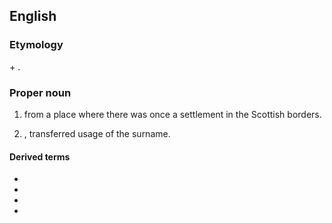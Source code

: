 {{also|rutherford}}

==English==

===Etymology===
{{der|en|ang|-}} {{m|ang|hryðer||cattle}} + {{m|ang|ford||ford}}.

===Proper noun===
{{en-proper noun}}

# {{surname|lang=en|Scottish [[habitational]]|from=Old English|dot=}} from a place where there was once a settlement in the Scottish borders.
#{{lb|tl|rare}} {{given name|male|lang=en|from=surnames}}, transferred usage of the surname.

====Derived terms====
* {{l|en|Rutherford County}}
* {{l|en|Rutherfordian}}
* {{l|en|rutherfordine}}
* {{l|en|rutherfordium}}